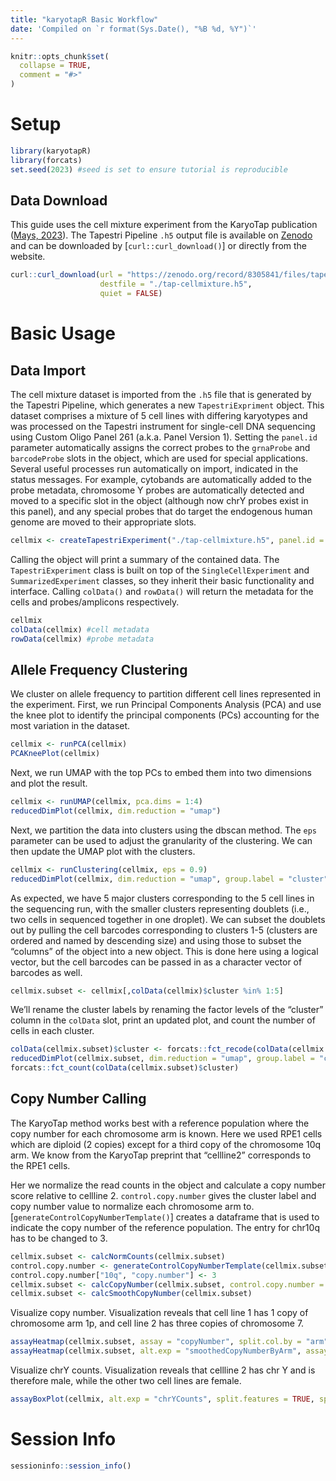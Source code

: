 ```yaml
---
title: "karyotapR Basic Workflow"
date: 'Compiled on `r format(Sys.Date(), "%B %d, %Y")`'
---
```


```r
knitr::opts_chunk$set(
  collapse = TRUE,
  comment = "#>"
)
```

# Setup

```r
library(karyotapR)
library(forcats)
set.seed(2023) #seed is set to ensure tutorial is reproducible 
```

## Data Download

This guide uses the cell mixture experiment from the KaryoTap publication ([Mays, 2023](https://www.biorxiv.org/content/10.1101/2023.09.08.555746v1)). The Tapestri Pipeline `.h5` output file is available on [Zenodo](https://doi.org/10.5281/zenodo.8305841) and can be downloaded by [`curl::curl_download()`] or directly from the website.

```r
curl::curl_download(url = "https://zenodo.org/record/8305841/files/tapestri-experiment01-panelv1.h5?download=1", 
                    destfile = "./tap-cellmixture.h5", 
                    quiet = FALSE)
```
# Basic Usage

## Data Import

The cell mixture dataset is imported from the `.h5` file that is generated by the Tapestri Pipeline, which generates a new `TapestriExpriment` object. This dataset comprises a mixture of 5 cell lines with differing karyotypes and was processed on the Tapestri instrument for single-cell DNA sequencing using Custom Oligo Panel 261 (a.k.a. Panel Version 1). Setting the `panel.id` parameter automatically assigns the correct probes to the `grnaProbe` and `barcodeProbe` slots in the object, which are used for special applications. Several useful processes run automatically on import, indicated in the status messages. For example, cytobands are automatically added to the probe metadata, chromosome Y probes are automatically detected and moved to a specific slot in the object (although now chrY probes exist in this panel), and any special probes that do target the endogenous human genome are moved to their appropriate slots.

```r
cellmix <- createTapestriExperiment("./tap-cellmixture.h5", panel.id = "CO261")
```

Calling the object will print a summary of the contained data. The `TapestriExperiment` class is built on top of the `SingleCellExperiment` and `SummarizedExperiment` classes, so they inherit their basic functionality and interface. Calling `colData()` and `rowData()` will return the metadata for the cells and probes/amplicons respectively. 

```r
cellmix
colData(cellmix) #cell metadata
rowData(cellmix) #probe metadata
```

## Allele Frequency Clustering

We cluster on allele frequency to partition different cell lines represented in the experiment.
First, we run Principal Components Analysis (PCA) and use the knee plot to identify the principal components (PCs) accounting for the most variation in the dataset.

```r
cellmix <- runPCA(cellmix)
PCAKneePlot(cellmix)
```

Next, we run UMAP with the top PCs to embed them into two dimensions and plot the result.

```r
cellmix <- runUMAP(cellmix, pca.dims = 1:4)
reducedDimPlot(cellmix, dim.reduction = "umap")
```

Next, we partition the data into clusters using the dbscan method. The `eps` parameter can be used to adjust the granularity of the clustering. We can then update the UMAP plot with the clusters.

```r
cellmix <- runClustering(cellmix, eps = 0.9)
reducedDimPlot(cellmix, dim.reduction = "umap", group.label = "cluster")
```

As expected, we have 5 major clusters corresponding to the 5 cell lines in the sequencing run, with the smaller clusters representing doublets (i.e., two cells in sequenced together in one droplet). We can subset the doublets out by pulling the cell barcodes corresponding to clusters 1-5 (clusters are ordered and named by descending size) and using those to subset the "columns" of the object into a new object. This is done here using a logical vector, but the cell barcodes can be passed in as a character vector of barcodes as well.

```r
cellmix.subset <- cellmix[,colData(cellmix)$cluster %in% 1:5]
```

We'll rename the cluster labels by renaming the factor levels of the "cluster" column in the `colData` slot, print an updated plot, and count the number of cells in each cluster.

```r
colData(cellmix.subset)$cluster <- forcats::fct_recode(colData(cellmix.subset)$cluster, cellline1 = "1", cellline2 = "2", cellline3 = "3", cellline4 = "4", cellline5 = "5")
reducedDimPlot(cellmix.subset, dim.reduction = "umap", group.label = "cluster")
forcats::fct_count(colData(cellmix.subset)$cluster)
```

## Copy Number Calling 

The KaryoTap method works best with a reference population where the copy number for each chromosome arm is known. Here we used RPE1 cells which are diploid (2 copies) except for a third copy of the chromosome 10q arm. We know from the KaryoTap preprint that "cellline2" corresponds to the RPE1 cells.

Her we normalize the read counts in the object and calculate a copy number score relative to cellline 2. `control.copy.number` gives the cluster label and copy number value to normalize each chromosome arm to. [`generateControlCopyNumberTemplate()`] creates a dataframe that is used to indicate the copy number of the reference population. The entry for chr10q has to be changed to 3. 

```r
cellmix.subset <- calcNormCounts(cellmix.subset)
control.copy.number <- generateControlCopyNumberTemplate(cellmix.subset, sample.feature.label = "cellline3", copy.number = 2)
control.copy.number["10q", "copy.number"] <- 3
cellmix.subset <- calcCopyNumber(cellmix.subset, control.copy.number = control.copy.number, sample.feature = "cluster")
cellmix.subset <- calcSmoothCopyNumber(cellmix.subset)
```

Visualize copy number. Visualization reveals that cell line 1 has 1 copy of chromosome arm 1p, and cell line 2 has three copies of chromosome 7.

```r
assayHeatmap(cellmix.subset, assay = "copyNumber", split.col.by = "arm", split.row.by = "cluster", annotate.row.by = "cluster", color.preset = "copy.number")
assayHeatmap(cellmix.subset, alt.exp = "smoothedCopyNumberByArm", assay = "discreteCopyNumber", split.row.by = "cluster", annotate.row.by = "cluster", color.preset = "copy.number")
```

Visualize chrY counts. Visualization reveals that cellline 2 has chr Y and is therefore male, while the other two cell lines are female. 

```r
assayBoxPlot(cellmix, alt.exp = "chrYCounts", split.features = TRUE, split.x.by = "cluster")
```


# Session Info

```r
sessioninfo::session_info()
```

